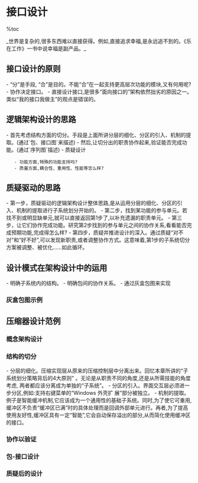 = 接口设计 =

%toc

_世界是复杂的,很多东西难以直接获得。例如,直接追求幸福,是永远追不到的。《乐在工作》一书中说幸福是副产品。_

== 接口设计的原则 ==
- “分”是手段, “合”是目的。不能“合”在一起支持更高层次功能的模块,又有何用呢?
- 协作决定接口。
- 直接设计接口,是很多“面向接口的”架构依然拙劣的原因之一。类似“我的接口我做主”的观点是错误的。

== 逻辑架构设计的思路 ==
- 首先考虑结构方面的切分。手段是上面所讲分层的细化、分区的引入、机制的提取。(通过`包、接口图`来描述)
- 然后,让切分出的职责协作起来,验证能否完成功能。(通过`序列图`描述)
- 质疑设计
    - 功能方面,特殊的功能支持吗?
    - 质量方面,耦合性、重用性、性能等怎么样?

== 质疑驱动的思路 ==
- 第一步，质疑驱动的逻辑架构设计整体思路,是从运用分层的细化、分区的引入、机制的提取进行子系统划分开始的。
- 第二步，找到某功能的参与单元。若找不到或明显缺单元,就可以直接返回第1步了,以补充遗漏的职责单元。
- 第三步，让它们协作完成功能。研究第2步找到的参与单元之间的协作关系,看看能否完成预期功能,完成得怎么样?
- 第四步，质疑并推进设计的深入。通过质疑“对不对”和“好不好”,可以发现新职责,或者调整协作方式。这意味着,第1步的子系统切分方案被调整、被优化......如此循环。

{{http:pic/zhiyi_jiagou.png}}

== 设计模式在架构设计中的运用 ==
- 明确子系统内的结构。
- 明确包间的协作关系。
- 通过灰盒包图来实现

{{http:pic/灰盒包图1.png}}
{{http:pic/灰盒包图2.png}}

=== 灰盒包图示例 ===
{{http:pic/灰盒包图示例.png}}

== 压缩器设计范例 ==
=== 概念架构设计 ===
{{http:pic/myzip1.png}}

=== 结构的切分 ===
- 分层的细化。压缩实现层从原来的压缩控制层中分离出来。回忆本章所讲的“子系统划分策略背后的4大原则” 。无论是从职责不同的角度,还是从所需技能的角度考虑, 两者都应该分离成为单独的“子系统”。
- 分区的引入。界面交互层必须进一步分区,例如:支持右键菜单的“Windows 外壳扩 展”部分被独立。
- 机制的提取。例子是智能缓冲机制,它应该成为一个通用性的基础子系统。同时,为了使它可重用,缓冲区不负责“缓冲区已满”时的具体处理而是回调外部单元进行。再者,为了提高使用友好性,缓冲区具有一定“智能”,它会自动保存溢出的部分,从而简化使用缓冲区的接口。

{{http:pic/myzip2.png}}

=== 协作以验证 ===
{{http:pic/myzip3.png}}

=== 包-接口设计 ===
{{http:pic/myzip4.png}}

=== 质疑后的设计 ===
{{http:pic/myzip5.png}}
{{http:pic/myzip6.png}}

